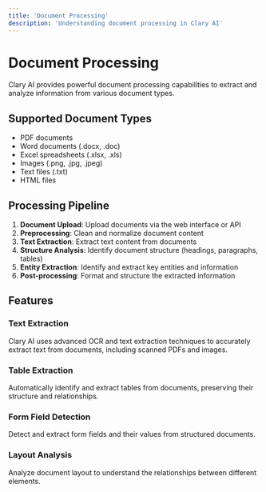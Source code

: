 ```yaml
---
title: 'Document Processing'
description: 'Understanding document processing in Clary AI'
---
```


# Document Processing

Clary AI provides powerful document processing capabilities to extract and analyze information from various document types.

## Supported Document Types

- PDF documents
- Word documents (.docx, .doc)
- Excel spreadsheets (.xlsx, .xls)
- Images (.png, .jpg, .jpeg)
- Text files (.txt)
- HTML files

## Processing Pipeline

1. **Document Upload**: Upload documents via the web interface or API
2. **Preprocessing**: Clean and normalize document content
3. **Text Extraction**: Extract text content from documents
4. **Structure Analysis**: Identify document structure (headings, paragraphs, tables)
5. **Entity Extraction**: Identify and extract key entities and information
6. **Post-processing**: Format and structure the extracted information

## Features

### Text Extraction

Clary AI uses advanced OCR and text extraction techniques to accurately extract text from documents, including scanned PDFs and images.

### Table Extraction

Automatically identify and extract tables from documents, preserving their structure and relationships.

### Form Field Detection

Detect and extract form fields and their values from structured documents.

### Layout Analysis

Analyze document layout to understand the relationships between different elements.
